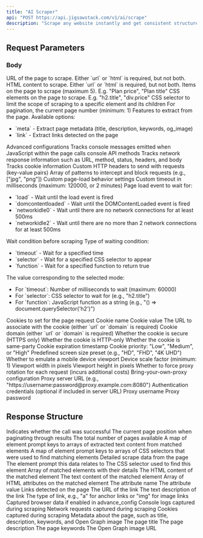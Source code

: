 ```yaml
---
title: "AI Scraper"
api: "POST https://api.jigsawstack.com/v1/ai/scrape"
description: "Scrape any website instantly and get consistent structured data in seconds without writing any css selector code"
---
```



## Request Parameters

### Body

<ParamField body="url" type="string">
  URL of the page to scrape. Either `url` or `html` is required, but not both.
</ParamField>

<ParamField body="html" type="string">
  HTML content to scrape. Either `url` or `html` is required, but not both.
</ParamField>

<ParamField body="element_prompts" type="array<string>">
  Items on the page to scrape (maximum 5). E.g. "Plan price", "Plan title"
</ParamField>

<ParamField body="selectors" type="array<string>">
  CSS elements on the page to scrape. E.g. "h2.title", "div.price"
</ParamField>

<ParamField body="root_element_selector" type="string" default="main">
  CSS selector to limit the scope of scraping to a specific element and its children
</ParamField>

<ParamField body="page_position" type="number" default="1">
  For pagination, the current page number (minimum: 1)
</ParamField>

<ParamField body="features" type="array<string>" default='["meta", "link"]'>
  Features to extract from the page. Available options:
  <ul>
    <li>`meta` - Extract page metadata (title, description, keywords, og_image)</li>
    <li>`link` - Extract links detected on the page</li>
  </ul>
</ParamField>

<ParamField body="advance_config" type="object">
  Advanced configurations
  <Expandable title="Properties">
    <ParamField body="console" type="boolean">
      Tracks console messages emitted when JavaScript within the page calls console API methods
    </ParamField>
    <ParamField body="network" type="boolean">
      Tracks network response information such as URL, method, status, headers, and body
    </ParamField>
    <ParamField body="cookies" type="boolean">
      Tracks cookie information
    </ParamField>
  </Expandable>
</ParamField>

<ParamField body="http_headers" type="object">
  Custom HTTP headers to send with requests (key-value pairs)
</ParamField>

<ParamField body="reject_request_pattern" type="array<string>">
  Array of patterns to intercept and block requests (e.g., ["jpg", "png"])
</ParamField>

<ParamField body="goto_options" type="object">
  Custom page-load behavior settings
  <Expandable title="Properties">
    <ParamField body="timeout" type="number" default="60000">
      Custom timeout in milliseconds (maximum: 120000, or 2 minutes)
    </ParamField>
    <ParamField body="wait_until" type="string" default="networkidle2">
      Page load event to wait for:
      <ul>
        <li>`load` - Wait until the load event is fired</li>
        <li>`domcontentloaded` - Wait until the DOMContentLoaded event is fired</li>
        <li>`networkidle0` - Wait until there are no network connections for at least 500ms</li>
        <li>`networkidle2` - Wait until there are no more than 2 network connections for at least 500ms</li>
      </ul>
    </ParamField>
  </Expandable>
</ParamField>

<ParamField body="wait_for" type="object">
  Wait condition before scraping
  <Expandable title="Properties">
    <ParamField body="mode" type="string" required>
      Type of waiting condition:
      <ul>
        <li>`timeout` - Wait for a specified time</li>
        <li>`selector` - Wait for a specified CSS selector to appear</li>
        <li>`function` - Wait for a specified function to return true</li>
      </ul>
    </ParamField>
    <ParamField body="value" type="string|number" required>
      The value corresponding to the selected mode:
      <ul>
        <li>For `timeout`: Number of milliseconds to wait (maximum: 60000)</li>
        <li>For `selector`: CSS selector to wait for (e.g., "h2.title")</li>
        <li>For `function`: JavaScript function as a string (e.g., "() => document.querySelector('h2')")</li>
      </ul>
    </ParamField>
  </Expandable>
</ParamField>

<ParamField body="cookies" type="array<object>">
  Cookies to set for the page request
  <Expandable title="Cookie Object Properties">
    <ParamField body="name" type="string" required>
      Cookie name
    </ParamField>
    <ParamField body="value" type="string" required>
      Cookie value
    </ParamField>
    <ParamField body="url" type="string">
      The URL to associate with the cookie (either `url` or `domain` is required)
    </ParamField>
    <ParamField body="domain" type="string">
      Cookie domain (either `url` or `domain` is required)
    </ParamField>
    <ParamField body="secure" type="boolean">
      Whether the cookie is secure (HTTPS only)
    </ParamField>
    <ParamField body="httpOnly" type="boolean">
      Whether the cookie is HTTP-only
    </ParamField>
    <ParamField body="sameParty" type="boolean">
      Whether the cookie is same-party
    </ParamField>
    <ParamField body="expires" type="number">
      Cookie expiration timestamp
    </ParamField>
    <ParamField body="priority" type="string">
      Cookie priority: "Low", "Medium", or "High"
    </ParamField>
  </Expandable>
</ParamField>

<ParamField body="size_preset" type="string">
  Predefined screen size preset (e.g., "HD", "FHD", "4K UHD")
</ParamField>

<ParamField body="is_mobile" type="boolean" default="false">
  Whether to emulate a mobile device viewport
</ParamField>

<ParamField body="scale" type="number" default="1">
  Device scale factor (minimum: 1)
</ParamField>

<ParamField body="width" type="number" default="1920">
  Viewport width in pixels
</ParamField>

<ParamField body="height" type="number" default="1080">
  Viewport height in pixels
</ParamField>

<ParamField body="force_rotate_proxy" type="boolean">
  Whether to force proxy rotation for each request (incurs additional costs)
</ParamField>

<ParamField body="byo_proxy" type="object">
  Bring-your-own-proxy configuration
  <Expandable title="Properties">
    <ParamField body="server" type="string" required>
      Proxy server URL (e.g., "https://username:password@proxy.example.com:8080")
    </ParamField>
    <ParamField body="auth" type="object">
      Authentication credentials (optional if included in server URL)
      <Expandable title="Properties">
        <ParamField body="username" type="string" required>
          Proxy username
        </ParamField>
        <ParamField body="password" type="string" required>
          Proxy password
        </ParamField>
      </Expandable>
    </ParamField>
  </Expandable>
</ParamField>

<Snippet file="header.mdx" />

## Response Structure

<ResponseField name="success" type="boolean">
  Indicates whether the call was successful
</ResponseField>

<ResponseField name="page_position" type="number">
  The current page position when paginating through results
</ResponseField>

<ResponseField name="page_position_length" type="number">
  The total number of pages available
</ResponseField>

<ResponseField name="context" type="record<string, array<string>>">
  A map of element prompt keys to arrays of extracted text content from matched elements
</ResponseField>

<ResponseField name="selectors" type="record<string, array<string>>">
  A map of element prompt keys to arrays of CSS selectors that were used to find matching elements
</ResponseField>

<ResponseField name="data" type="array<object>">
  Detailed scrape data from the page
  <Expandable title="Data Object Structure">
    <ResponseField name="key" type="string">
      The element prompt this data relates to
    </ResponseField>
    <ResponseField name="selector" type="string">
      The CSS selector used to find this element
    </ResponseField>
    <ResponseField name="results" type="array<object>">
      Array of matched elements with their details
      <Expandable title="Result Object">
        <ResponseField name="html" type="string">
          The HTML content of the matched element
        </ResponseField>
        <ResponseField name="text" type="string">
          The text content of the matched element
        </ResponseField>
        <ResponseField name="attributes" type="array<object>">
          Array of HTML attributes on the matched element
          <Expandable title="Attribute Object">
            <ResponseField name="name" type="string">
              The attribute name
            </ResponseField>
            <ResponseField name="value" type="string">
              The attribute value
            </ResponseField>
          </Expandable>
        </ResponseField>
      </Expandable>
    </ResponseField>
  </Expandable>
</ResponseField>

<ResponseField name="link" type="array<object>">
  Links detected on the page
  <Expandable title="Link Object">
    <ResponseField name="href" type="string">
      The URL of the link
    </ResponseField>
    <ResponseField name="text" type="string">
      The text description of the link
    </ResponseField>
    <ResponseField name="type" type="string">
      The type of link, e.g., "a" for anchor links or "img" for image links
    </ResponseField>
  </Expandable>
</ResponseField>

<ResponseField name="advance_config" type="object">
  Captured browser data if enabled in advance_config
  <Expandable title="Properties">
    <ResponseField name="console" type="array">
      Console logs captured during scraping
    </ResponseField>
    <ResponseField name="network" type="array">
      Network requests captured during scraping
    </ResponseField>
    <ResponseField name="cookies" type="array">
      Cookies captured during scraping
    </ResponseField>
  </Expandable>
</ResponseField>

<ResponseField name="meta" type="object | undefined">
  Metadata about the page, such as title, description, keywords, and Open Graph image
  <Expandable title="Meta Object">
    <ResponseField name="title" type="string | undefined">
      The page title
    </ResponseField>
    <ResponseField name="description" type="string | undefined">
      The page description
    </ResponseField>
    <ResponseField name="keywords" type="string | undefined">
      The page keywords
    </ResponseField>
    <ResponseField name="og_image" type="string | undefined">
      The Open Graph image URL
    </ResponseField>
  </Expandable>
</ResponseField>


<AIScrapeSnippet />
